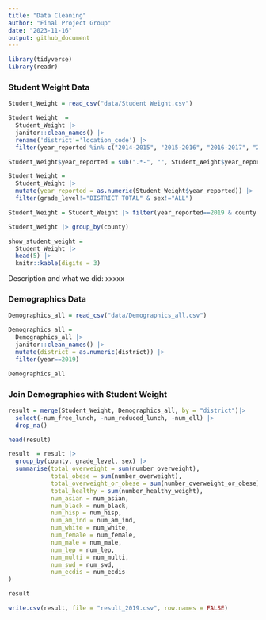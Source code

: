 ```yaml
---
title: "Data Cleaning"
author: "Final Project Group"
date: "2023-11-16"
output: github_document
---
```

```r
library(tidyverse)
library(readr)
```

### Student Weight Data
```r
Student_Weight = read_csv("data/Student Weight.csv")
```

```r
Student_Weight  = 
  Student_Weight |>
  janitor::clean_names() |>
  rename('district'='location_code') |>
  filter(year_reported %in% c("2014-2015", "2015-2016", "2016-2017", "2017-2018", "2018-2019"))
```


```r
Student_Weight$year_reported = sub(".*-", "", Student_Weight$year_reported)

Student_Weight = 
  Student_Weight |>
  mutate(year_reported = as.numeric(Student_Weight$year_reported)) |>
  filter(grade_level!="DISTRICT TOTAL" & sex!="ALL")
```


```r
Student_Weight = Student_Weight |> filter(year_reported==2019 & county!='STATEWIDE (EXCLUDING NYC)') |> select(-region, -area_name)
```

```r
Student_Weight |> group_by(county)
```


```r
show_student_weight = 
  Student_Weight |>
  head(5) |>
  knitr::kable(digits = 3)
```

Description and what we did: xxxxx

### Demographics Data
```r
Demographics_all = read_csv("data/Demographics_all.csv")
```

```r
Demographics_all = 
  Demographics_all |> 
  janitor::clean_names() |>
  mutate(district = as.numeric(district)) |>
  filter(year==2019)

Demographics_all
```

### Join Demographics with Student Weight
```r
result = merge(Student_Weight, Demographics_all, by = "district")|>
  select(-num_free_lunch, -num_reduced_lunch, -num_ell) |>
  drop_na()

head(result)
```

```r
result  = result |>
  group_by(county, grade_level, sex) |>
  summarise(total_overweight = sum(number_overweight), 
            total_obese = sum(number_overweight),
            total_overweight_or_obese = sum(number_overweight_or_obese),
            total_healthy = sum(number_healthy_weight),
            num_asian = num_asian,
            num_black = num_black,
            num_hisp = num_hisp,
            num_am_ind = num_am_ind, 
            num_white = num_white,
            num_female = num_female, 
            num_male = num_male, 
            num_lep = num_lep,
            num_multi = num_multi,
            num_swd = num_swd,
            num_ecdis = num_ecdis
)

result
```

```r
write.csv(result, file = "result_2019.csv", row.names = FALSE)
```


